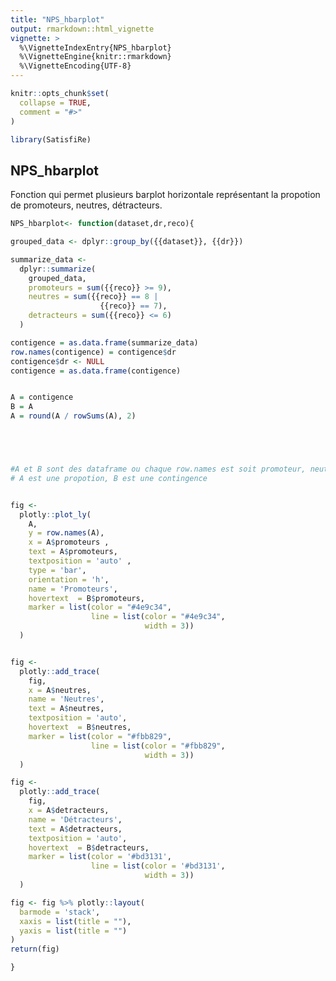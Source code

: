 ```yaml
---
title: "NPS_hbarplot"
output: rmarkdown::html_vignette
vignette: >
  %\VignetteIndexEntry{NPS_hbarplot}
  %\VignetteEngine{knitr::rmarkdown}
  %\VignetteEncoding{UTF-8}
---
```


```r
knitr::opts_chunk$set(
  collapse = TRUE,
  comment = "#>"
)
```

```r
library(SatisfiRe)
```


## NPS_hbarplot

Fonction qui permet plusieurs barplot horizontale représentant la propotion de promoteurs, neutres, détracteurs.

```r
NPS_hbarplot<- function(dataset,dr,reco){

grouped_data <- dplyr::group_by({{dataset}}, {{dr}})

summarize_data <-
  dplyr::summarize(
    grouped_data,
    promoteurs = sum({{reco}} >= 9),
    neutres = sum({{reco}} == 8 |
                    {{reco}} == 7),
    detracteurs = sum({{reco}} <= 6)
  )

contigence = as.data.frame(summarize_data)
row.names(contigence) = contigence$dr
contigence$dr <- NULL
contigence = as.data.frame(contigence)


A = contigence
B = A
A = round(A / rowSums(A), 2)





#A et B sont des dataframe ou chaque row.names est soit promoteur, neutre, détracteurs , chaque colonnes est un périmetres
# A est une propotion, B est une contingence


fig <-
  plotly::plot_ly(
    A,
    y = row.names(A),
    x = A$promoteurs ,
    text = A$promoteurs,
    textposition = 'auto' ,
    type = 'bar',
    orientation = 'h',
    name = 'Promoteurs',
    hovertext  = B$promoteurs,
    marker = list(color = "#4e9c34",
                  line = list(color = "#4e9c34",
                              width = 3))
  )


fig <-
  plotly::add_trace(
    fig,
    x = A$neutres,
    name = 'Neutres',
    text = A$neutres,
    textposition = 'auto',
    hovertext  = B$neutres,
    marker = list(color = "#fbb829",
                  line = list(color = "#fbb829",
                              width = 3))
  )

fig <-
  plotly::add_trace(
    fig,
    x = A$detracteurs,
    name = 'Détracteurs',
    text = A$detracteurs,
    textposition = 'auto',
    hovertext  = B$detracteurs,
    marker = list(color = '#bd3131',
                  line = list(color = '#bd3131',
                              width = 3))
  )

fig <- fig %>% plotly::layout(
  barmode = 'stack',
  xaxis = list(title = ""),
  yaxis = list(title = "")
)
return(fig)

}

```
 
 
